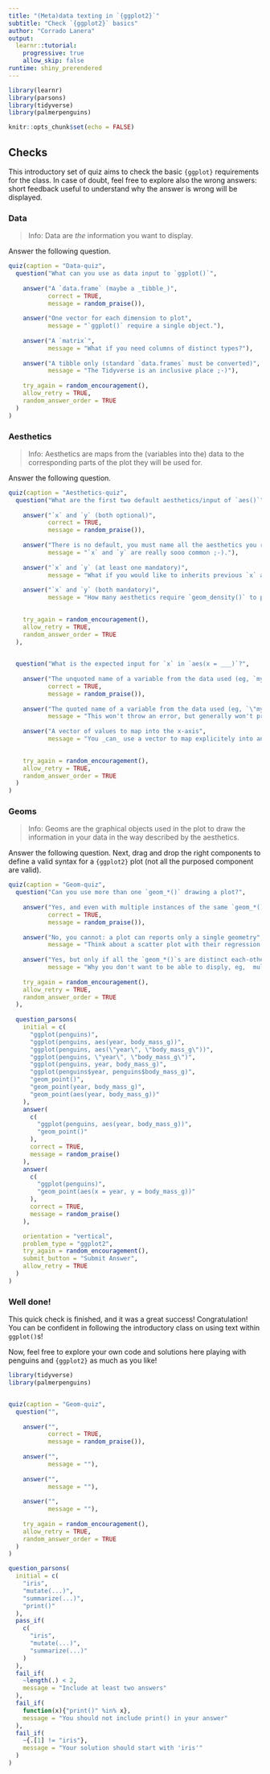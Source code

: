 ```yaml
---
title: "(Meta)data texting in `{ggplot2}`"
subtitle: "Check `{ggplot2}` basics"
author: "Corrado Lanera"
output:
  learnr::tutorial:
    progressive: true
    allow_skip: false
runtime: shiny_prerendered
---
```


```r
library(learnr)
library(parsons)
library(tidyverse)
library(palmerpenguins)

knitr::opts_chunk$set(echo = FALSE)
```


## Checks

This introductory set of quiz aims to check the basic `{ggplot}`
requirements for the class. In case of doubt, feel free to explore also
the wrong answers: short feedback useful to understand why the answer is
wrong will be displayed.

### Data

> Info: Data are _the_ information you want to display.

Answer the following question.

```r
quiz(caption = "Data-quiz",
  question("What can you use as data input to `ggplot()`",
           
    answer("A `data.frame` (maybe a _tibble_)",
           correct = TRUE,
           message = random_praise()),
    
    answer("One vector for each dimension to plot",
           message = "`ggplot()` require a single object."),
    
    answer("A `matrix`",
           message = "What if you need columns of distinct types?"),
    
    answer("A tibble only (standard `data.frames` must be converted)",
           message = "The Tidyverse is an inclusive place ;-)"),
    
    try_again = random_encouragement(),
    allow_retry = TRUE,
    random_answer_order = TRUE
  )
)

```

### Aesthetics

> Info: Aesthetics are maps from the (variables into the) data to the 
corresponding parts of the plot they will be used for.

Answer the following question.

```r
quiz(caption = "Aesthetics-quiz",
  question("What are the first two default aesthetics/input of `aes()`",
           
    answer("`x` and `y` (both optional)",
           correct = TRUE,
           message = random_praise()),
    
    answer("There is no default, you must name all the aesthetics you require (`x` and `y` included)",
           message = "`x` and `y` are really sooo common ;-)."),
    
    answer("`x` and `y` (at least one mandatory)",
           message = "What if you would like to inherits previous `x` and `y` aesthetics (e.g. into a `geom_*()`), and set only some new ones?"),
    
    answer("`x` and `y` (both mandatory)",
           message = "How many aesthetics require `geom_density()` to plot a distribution?"),
    

    try_again = random_encouragement(),
    allow_retry = TRUE,
    random_answer_order = TRUE
  ),
    

  question("What is the expected input for `x` in `aes(x = ___)`?",
           
    answer("The unquoted name of a variable from the data used (eg, `my_var`)",
           correct = TRUE,
           message = random_praise()),
    
    answer("The quoted name of a variable from the data used (eg, `\"my_var\"`",
           message = "This won't throw an error, but generally won't produce the output you expect (_de facto_ `\"my_var\"` is a single, textual, data)"),
    
    answer("A vector of values to map into the x-axis",
           message = "You _can_ use a vector to map explicitely into an aesthetic, but you don't do that inside `aes()`"),
    

    try_again = random_encouragement(),
    allow_retry = TRUE,
    random_answer_order = TRUE
  )
)
```


### Geoms

> Info: Geoms are the graphical objects used in the plot to draw the information
in your data in the way described by the aesthetics.

Answer the following question. Next, drag and drop the right components
to define a valid syntax for a `{ggplot2}` plot (not all the purposed 
component are valid).

```r
quiz(caption = "Geom-quiz",
  question("Can you use more than one `geom_*()` drawing a plot?",
           
    answer("Yes, and even with multiple instances of the same `geom_*()`",
           correct = TRUE,
           message = random_praise()),
    
    answer("No, you cannot: a plot can reports only a single geometry",
           message = "Think about a scatter plot with their regression line superimposed... how many geometries are there?"),
    
    answer("Yes, but only if all the `geom_*()`s are distinct each-other",
           message = "Why you don't want to be able to disply, eg,  multiple regression line using distinct methods for the same set of points?"),
    
    try_again = random_encouragement(),
    allow_retry = TRUE,
    random_answer_order = TRUE
  ),
  
  question_parsons(
    initial = c(
      "ggplot(penguins)",
      "ggplot(penguins, aes(year, body_mass_g))",
      "ggplot(penguins, aes(\"year\", \"body_mass_g\"))",
      "ggplot(penguins, \"year\", \"body_mass_g\")",
      "ggplot(penguins, year, body_mass_g)",
      "ggplot(penguins$year, penguins$body_mass_g)",
      "geom_point()",
      "geom_point(year, body_mass_g)",
      "geom_point(aes(year, body_mass_g))"
    ),
    answer(
      c(
        "ggplot(penguins, aes(year, body_mass_g))",
        "geom_point()"
      ),
      correct = TRUE,
      message = random_praise()
    ),
    answer(
      c(
        "ggplot(penguins)",
        "geom_point(aes(x = year, y = body_mass_g))"
      ),
      correct = TRUE,
      message = random_praise()
    ),

    orientation = "vertical",
    problem_type = "ggplot2",
    try_again = random_encouragement(),
    submit_button = "Submit Answer",
    allow_retry = TRUE
  )
)
```


### Well done! {data-allow-skip=TRUE}

This quick check is finished, and it was a great success!
Congratulation! You can be confident in following the introductory 
class on using text within `ggplot()`s!

Now, feel free to explore your own code and solutions here playing with 
penguins and `{ggplot2}` as much as you like!

```r
library(tidyverse)
library(palmerpenguins)



```












```r
quiz(caption = "Geom-quiz",
  question("",
           
    answer("",
           correct = TRUE,
           message = random_praise()),
    
    answer("",
           message = ""),
    
    answer("",
           message = ""),
    
    answer("",
           message = ""),
    
    try_again = random_encouragement(),
    allow_retry = TRUE,
    random_answer_order = TRUE
  )
)
```



```r
question_parsons(
  initial = c(
    "iris",
    "mutate(...)",
    "summarize(...)",
    "print()"
  ),
  pass_if(
    c(
      "iris",
      "mutate(...)",
      "summarize(...)"
    )
  ),
  fail_if(
    ~length(.) < 2,
    message = "Include at least two answers"
  ),
  fail_if(
    function(x){"print()" %in% x},
    message = "You should not include print() in your answer"
  ),
  fail_if(
    ~{.[1] != "iris"},
    message = "Your solution should start with 'iris'"
  )
)
```


